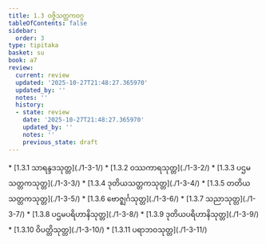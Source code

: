 ```yaml
---
title: 1.3 ဝဇ္ဇိသတ္တကဝဂ္ဂ
tableOfContents: false
sidebar:
  order: 3
type: tipitaka
basket: su
book: a7
review:
  current: review
  updated: '2025-10-27T21:48:27.365970'
  updated_by: ''
  notes: ''
  history:
  - state: review
    date: '2025-10-27T21:48:27.365970'
    updated_by: ''
    notes: ''
    previous_state: draft
---
```



<ReviewStatus review={frontmatter.review} showDetails={true} />

<HypothesisAnnotation frontmatter={frontmatter} />

<DynamicBreadcrumb />



<TableOfContents book="a7" section="1.3">
* [1.3.1 သာရန္ဒဒသုတ္တ](./1-3-1/)
* [1.3.2 ဝဿကာရသုတ္တ](./1-3-2/)
* [1.3.3 ပဌမသတ္တကသုတ္တ](./1-3-3/)
* [1.3.4 ဒုတိယသတ္တကသုတ္တ](./1-3-4/)
* [1.3.5 တတိယသတ္တကသုတ္တ](./1-3-5/)
* [1.3.6 ဗောဇ္ဈင်္ဂသုတ္တ](./1-3-6/)
* [1.3.7 သညာသုတ္တ](./1-3-7/)
* [1.3.8 ပဌမပရိဟာနိသုတ္တ](./1-3-8/)
* [1.3.9 ဒုတိယပရိဟာနိသုတ္တ](./1-3-9/)
* [1.3.10 ဝိပတ္တိသုတ္တ](./1-3-10/)
* [1.3.11 ပရာဘဝသုတ္တ](./1-3-11/)
</TableOfContents>